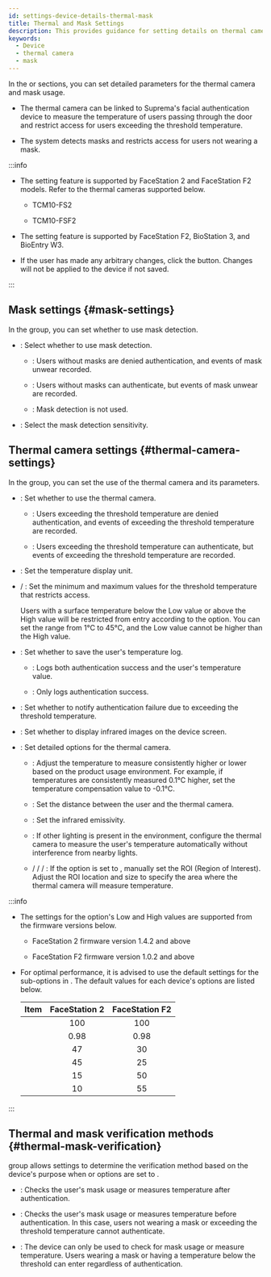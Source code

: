 ```yaml
---
id: settings-device-details-thermal-mask
title: Thermal and Mask Settings
description: This provides guidance for setting details on thermal cameras and mask usage.
keywords:
  - Device
  - thermal camera
  - mask
---
```


In the <Cmd sid='device.info.temperMask' product='2' /> or <Cmd sid='device.info.mask' product='2' /> sections, you can set detailed parameters for the thermal camera and mask usage.

* The thermal camera can be linked to Suprema's facial authentication device to measure the temperature of users passing through the door and restrict access for users exceeding the threshold temperature.

* The system detects masks and restricts access for users not wearing a mask.

:::info

* The <Cmd sid='device.thermal.title' product='2' /> setting feature is supported by FaceStation 2 and FaceStation F2 models. Refer to the thermal cameras supported below.

  * TCM10-FS2

  * TCM10-FSF2

* The <Cmd sid='device.mask.useMask' product='2' /> setting feature is supported by FaceStation F2, BioStation 3, and BioEntry W3.

* If the user has made any arbitrary changes, click the <Cmd sid='button.apply' product='2' /> button. Changes will not be applied to the device if not saved.

:::

## Mask settings {#mask-settings}

In the <Cmd sid='device.mask.title' product='2' /> group, you can set whether to use mask detection.

* <Cmd sid='device.mask.useMask' product='2' />: Select whether to use mask detection.

  * <Cmd sid='device.mask.checkModeHard' product='2' />: Users without masks are denied authentication, and events of mask unwear recorded.

  * <Cmd sid='device.mask.checkModeSoft' product='2' />: Users without masks can authenticate, but events of mask unwear are recorded.

  * <Cmd sid='device.thermal.maskCheckModeOff' product='2' />: Mask detection is not used.

* <Cmd sid='device.thermal.maskdetectlevel' product='2' />: Select the mask detection sensitivity.

## Thermal camera settings {#thermal-camera-settings}

In the <Cmd sid='device.thermal.title' product='2' /> group, you can set the use of the thermal camera and its parameters.

* <Cmd sid='device.thermal.useThermalCamera' product='2' />: Set whether to use the thermal camera.

  * <Cmd sid='device.thermal.checkModeHard' product='2' />: Users exceeding the threshold temperature are denied authentication, and events of exceeding the threshold temperature are recorded.

  * <Cmd sid='device.thermal.checkModeSoft' product='2' />: Users exceeding the threshold temperature can authenticate, but events of exceeding the threshold temperature are recorded.

* <Cmd sid='device.thermal.usecentigrade' product='2' />: Set the temperature display unit.

* <Cmd sid='device.thermal.temperatureThresholdCelc' product='2' /> / <Cmd sid='device.thermal.temperatureThresholdFahr' product='2' />: Set the minimum and maximum values for the threshold temperature that restricts access.

  Users with a surface temperature below the <Cmd>Low</Cmd> value or above the <Cmd>High</Cmd> value will be restricted from entry according to the <Cmd sid='device.thermal.useThermalCamera' product='2' /> option. You can set the range from 1℃ to 45℃, and the <Cmd>Low</Cmd> value cannot be higher than the <Cmd>High</Cmd> value.

* <Cmd sid='device.thermal.useAuditTemperature' product='2' />: Set whether to save the user's temperature log.

  * <Cmd sid='device.info.enabled' product='2' />: Logs both authentication success and the user's temperature value.

  * <Cmd sid='device.info.disable' product='2' />: Only logs authentication success.

* <Cmd sid='device.thermal.useTemperatureRejectSound' product='2' />: Set whether to notify authentication failure due to exceeding the threshold temperature.

* <Cmd sid='device.thermal.useOverlapThermal' product='2' />: Set whether to display infrared images on the device screen.

* <Cmd sid='device.thermal.cameraconfig' product='2' />: Set detailed options for the thermal camera.

  * <Cmd sid='device.thermal.compensationCalcTemp' product='2' />: Adjust the temperature to measure consistently higher or lower based on the product usage environment. For example, if temperatures are consistently measured 0.1℃ higher, set the temperature compensation value to -0.1℃.

  * <Cmd sid='device.thermal.distance' product='2' />: Set the distance between the user and the thermal camera.

  * <Cmd sid='device.thermal.emissionRate' product='2' />: Set the infrared emissivity.

  * <Cmd sid='device.thermal.useDynamicROI' product='2' />: If other lighting is present in the environment, configure the thermal camera to measure the user's temperature automatically without interference from nearby lights.

  * <Cmd sid='device.thermal.roiX' product='2' /> / <Cmd sid='device.thermal.roiY' product='2' /> / <Cmd sid='device.thermal.roiWidth' product='2' /> / <Cmd sid='device.thermal.roiHeight' product='2' />: If the <Cmd sid='device.thermal.useDynamicROI' product='2' /> option is set to <Cmd sid='device.info.disable' product='2' />, manually set the ROI (Region of Interest). Adjust the ROI location and size to specify the area where the thermal camera will measure temperature.

:::info

* The settings for the <Cmd sid='device.thermal.temperatureThreshold' product='2' /> option's <Cmd>Low</Cmd> and <Cmd>High</Cmd> values are supported from the firmware versions below.

  * FaceStation 2 firmware version 1.4.2 and above

  * FaceStation F2 firmware version 1.0.2 and above

* For optimal performance, it is advised to use the default settings for the sub-options in <Cmd sid='device.thermal.cameraconfig' product='2' />. The default values for each device's options are listed below.

  | Item                                                  | FaceStation 2 | FaceStation F2 |
  | ----------------------------------------------------- | :-----------: | :------------: |
  | <Cmd sid='device.thermal.distance' product='2' />     |      100      |       100      |
  | <Cmd sid='device.thermal.emissionRate' product='2' /> |      0.98     |      0.98      |
  | <Cmd sid='device.thermal.roiX' product='2' />         |       47      |       30       |
  | <Cmd sid='device.thermal.roiY' product='2' />         |       45      |       25       |
  | <Cmd sid='device.thermal.roiWidth' product='2' />     |       15      |       50       |
  | <Cmd sid='device.thermal.roiHeight' product='2' />    |       10      |       55       |

:::

## Thermal and mask verification methods {#thermal-mask-verification}

<Cmd sid='device.thermal.mode' product='2' /> group allows settings to determine the verification method based on the device's purpose when <Cmd sid='device.mask.useMask' product='2' /> or <Cmd sid='device.thermal.useThermalCamera' product='2' /> options are set to <Cmd sid='common.use' product='2' />.

* <Cmd sid='device.thermal.authBeforeMode' product='2' />: Checks the user's mask usage or measures temperature after authentication.

* <Cmd sid='device.thermal.authAfterMode' product='2' />: Checks the user's mask usage or measures temperature before authentication. In this case, users not wearing a mask or exceeding the threshold temperature cannot authenticate.

* <Cmd sid='device.thermal.authTemperatureOnlyMode' product='2' />: The device can only be used to check for mask usage or measure temperature. Users wearing a mask or having a temperature below the threshold can enter regardless of authentication.
